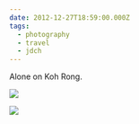 ```yaml
---
date: 2012-12-27T18:59:00.000Z
tags:
  - photography
  - travel
  - jdch
---
```

Alone on Koh Rong.

![](../../assets/photos/20121227-IMG_5597.jpg)

![](../../assets/photos/20121227-IMG_5604.jpg)